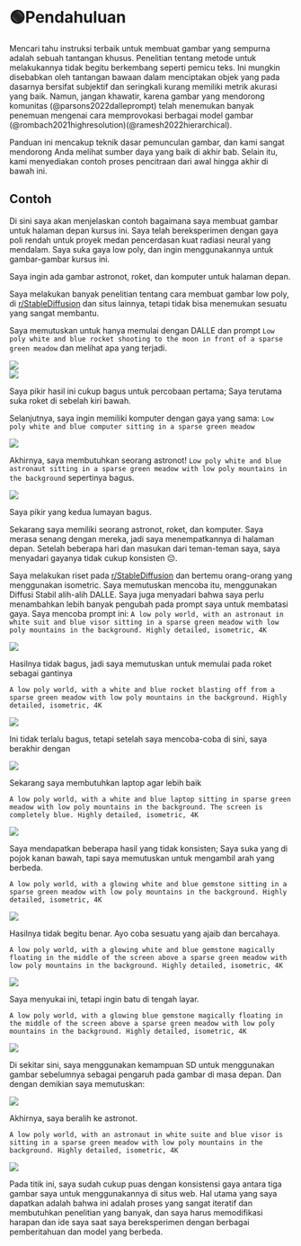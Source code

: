 
# 🟢Pendahuluan

Mencari tahu instruksi terbaik untuk membuat gambar yang sempurna adalah sebuah tantangan khusus. Penelitian tentang metode untuk melakukannya tidak begitu berkembang seperti pemicu teks. Ini mungkin disebabkan oleh tantangan bawaan dalam menciptakan objek yang pada dasarnya bersifat subjektif dan seringkali kurang memiliki metrik akurasi yang baik. Namun, jangan khawatir, karena gambar yang mendorong komunitas (@parsons2022dalleprompt) telah menemukan banyak penemuan mengenai cara memprovokasi berbagai model gambar (@rombach2021highresolution)(@ramesh2022hierarchical).

Panduan ini mencakup teknik dasar pemunculan gambar, dan kami sangat mendorong Anda melihat sumber daya yang baik di akhir bab. Selain itu, kami menyediakan contoh proses pencitraan dari awal hingga akhir di bawah ini.

## Contoh

Di sini saya akan menjelaskan contoh bagaimana saya membuat gambar untuk halaman depan kursus ini. Saya telah bereksperimen dengan gaya poli rendah untuk proyek medan pencerdasan kuat radiasi neural yang mendalam. Saya suka gaya low poly, dan ingin menggunakannya untuk gambar-gambar kursus ini.

Saya ingin ada gambar astronot, roket, dan komputer untuk halaman depan.

Saya melakukan banyak penelitian tentang cara membuat gambar low poly, di [r/StableDiffusion](https://www.reddit.com/r/StableDiffusion/) dan situs lainnya, tetapi tidak bisa menemukan sesuatu yang sangat membantu.

Saya memutuskan untuk hanya memulai dengan DALLE dan prompt `Low poly white and blue rocket shooting to the moon in front of a sparse green meadow` dan melihat apa yang terjadi.

<div style={{ textAlign: "center" }}>
  <Image
    src="/docs/assets/images_chapter/rockets_dalle_1.webp"
    width={2430}
    height={604}
    style={{ width: "750px", margin: "auto" }}
  />
</div>

<div style={{ textAlign: "center" }}>
  <Image
    src="/docs/assets/images_chapter/rockets_dalle_2.webp"
    width={2430}
    height={604}
    style={{ width: "750px", margin: "auto" }}
  />
</div>

Saya pikir hasil ini cukup bagus untuk percobaan pertama; Saya terutama suka roket di sebelah kiri bawah.

Selanjutnya, saya ingin memiliki komputer dengan gaya yang sama: `Low poly white and blue computer sitting in a sparse green meadow`

<div style={{ textAlign: "center" }}>
  <Image
    src="/docs/assets/images_chapter/computer_dalle_1.webp"
    width={2430}
    height={604}
    style={{ width: "750px", margin: "auto" }}
  />
</div>

Akhirnya, saya membutuhkan seorang astronot! `Low poly white and blue astronaut sitting in a sparse green meadow with low poly mountains in the background` sepertinya bagus.

<div style={{ textAlign: "center" }}>
  <Image
    src="/docs/assets/images_chapter/astronaut_dalle_1.webp"
    width={2430}
    height={604}
    style={{ width: "750px", margin: "auto" }}
  />
</div>

Saya pikir yang kedua lumayan bagus.

Sekarang saya memiliki seorang astronot, roket, dan komputer. Saya merasa senang dengan mereka, jadi saya menempatkannya di halaman depan. Setelah beberapa hari dan masukan dari teman-teman saya, saya menyadari gayanya tidak cukup konsisten 😔.

Saya melakukan riset pada [r/StableDiffusion](https://www.reddit.com/r/StableDiffusion/) dan bertemu orang-orang yang menggunakan isometric. Saya memutuskan mencoba itu, menggunakan Diffusi Stabil alih-alih DALLE. Saya juga menyadari bahwa saya perlu menambahkan lebih banyak pengubah pada prompt saya untuk membatasi gaya. Saya mencoba prompt ini: `A low poly world, with an astronaut in white suit and blue visor sitting in a sparse green meadow with low poly mountains in the background. Highly detailed, isometric, 4K`

<div style={{ textAlign: "center" }}>
  <Image
    src="/docs/assets/images_chapter/astronaut_sd_1.webp"
    width={1222}
    height={1108}
    style={{ width: "250px", margin: "auto" }}
  />
</div>

Hasilnya tidak bagus, jadi saya memutuskan untuk memulai pada roket sebagai gantinya

`A low poly world, with a white and blue rocket blasting off from a sparse green meadow with low poly mountains in the background. Highly detailed, isometric, 4K`

<div style={{ textAlign: "center" }}>
  <Image
    src="/docs/assets/images_chapter/rocket_sd_1.webp"
    width={1222}
    height={1108}
    style={{ width: "250px", margin: "auto" }}
  />
</div>

Ini tidak terlalu bagus, tetapi setelah saya mencoba-coba di sini, saya berakhir dengan

<div style={{ textAlign: "center" }}>
  <Image
    src="/img/rocket.webp"
    width={512}
    height={512}
    style={{ width: "250px", margin: "auto" }}
  />
</div>

Sekarang saya membutuhkan laptop agar lebih baik

`A low poly world, with a white and blue laptop sitting in sparse green meadow with low poly mountains in the background. The screen is completely blue. Highly detailed, isometric, 4K`

<div style={{ textAlign: "center" }}>
  <Image
    src="/docs/assets/images_chapter/laptop_sd_1.webp"
    width={1222}
    height={1108}
    style={{ width: "250px", margin: "auto" }}
  />
</div>

Saya mendapatkan beberapa hasil yang tidak konsisten; Saya suka yang di pojok kanan bawah, tapi saya memutuskan untuk mengambil arah yang berbeda.

`A low poly world, with a glowing white and blue gemstone sitting in a sparse green meadow with low poly mountains in the background. Highly detailed, isometric, 4K`

<div style={{ textAlign: "center" }}>
  <Image
    src="/docs/assets/images_chapter/gemstone_sd_1.webp"
    width={1222}
    height={1108}
    style={{ width: "250px", margin: "auto" }}
  />
</div>

Hasilnya tidak begitu benar. Ayo coba sesuatu yang ajaib dan bercahaya.

`A low poly world, with a glowing white and blue gemstone magically floating in the middle of the screen above a sparse green meadow with low poly mountains in the background. Highly detailed, isometric, 4K`

<div style={{ textAlign: "center" }}>
  <Image
    src="/docs/assets/images_chapter/gemstone_sd_2.webp"
    width={1222}
    height={1108}
    style={{ width: "250px", margin: "auto" }}
  />
</div>

Saya menyukai ini, tetapi ingin batu di tengah layar.

`A low poly world, with a glowing blue gemstone magically floating in the middle of the screen above a sparse green meadow with low poly mountains in the background. Highly detailed, isometric, 4K`

<div style={{ textAlign: "center" }}>
  <Image
    src="/docs/assets/images_chapter/gemstone_sd_3.webp"
    width={1222}
    height={1108}
    style={{ width: "250px", margin: "auto" }}
  />
</div>

Di sekitar sini, saya menggunakan kemampuan SD untuk menggunakan gambar sebelumnya sebagai pengaruh pada gambar di masa depan. Dan dengan demikian saya memutuskan:

<div style={{ textAlign: "center" }}>
  <Image
    src="/img/computer.webp"
    width={512}
    height={512}
    style={{ width: "250px", margin: "auto" }}
  />
</div>

Akhirnya, saya beralih ke astronot.

`A low poly world, with an astronaut in white suite and blue visor is sitting in a sparse green meadow with low poly mountains in the background. Highly detailed, isometric, 4K`

<div style={{ textAlign: "center" }}>
  <Image
    src="/img/astronaut.webp"
    width={404}
    height={432}
    style={{ width: "250px", margin: "auto" }}
  />
</div>

Pada titik ini, saya sudah cukup puas dengan konsistensi gaya antara tiga gambar saya untuk menggunakannya di situs web. Hal utama yang saya dapatkan adalah bahwa ini adalah proses yang sangat iteratif dan membutuhkan penelitian yang banyak, dan saya harus memodifikasi harapan dan ide saya saat saya bereksperimen dengan berbagai pemberitahuan dan model yang berbeda.

